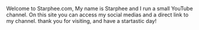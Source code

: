 <Banner />

<Container>

Welcome to Starphee.com, My name is Starphee and I run a small YouTube channel. On this site you can access my social medias and a direct link to my channel. thank you for visiting, and have a startastic day!




<p className="text-center">
  <a class="gtm-buttonx" href="https://www.youtube.com/channel/UCgpzFOEAr_gSAS2loOIx3vA" rel="external">

  </a>
</p>







##


<div id="contact" className="text-center">



</div>

</Container>
